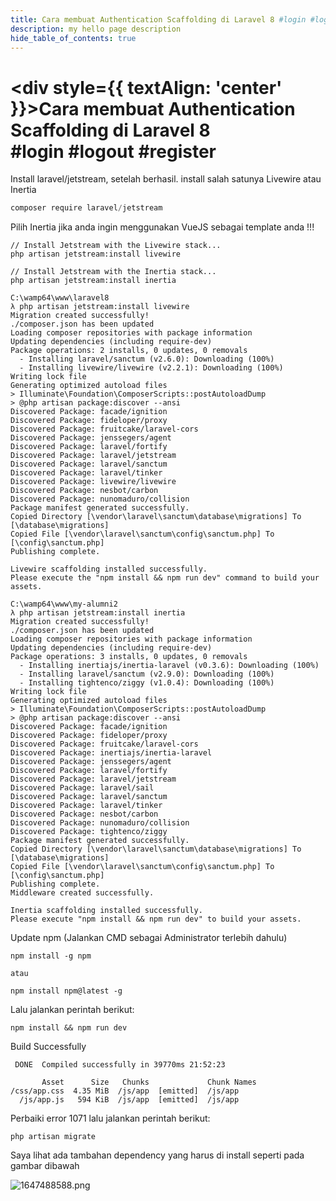 ```yaml
---
title: Cara membuat Authentication Scaffolding di Laravel 8 #login #logout #register
description: my hello page description
hide_table_of_contents: true
---
```


# <div style={{ textAlign: 'center' }}>Cara membuat Authentication Scaffolding di Laravel 8<br/> #login #logout #register</div>

<div class="container">
<p style={{ textAlign: 'center' }}>Install laravel/jetstream, setelah berhasil. install salah satunya Livewire atau Inertia</p>

```js
composer require laravel/jetstream
```

<p style={{ textAlign: 'center' }}>Pilih Inertia jika anda ingin menggunakan VueJS sebagai template anda !!!</p>

```
// Install Jetstream with the Livewire stack...
php artisan jetstream:install livewire

// Install Jetstream with the Inertia stack...
php artisan jetstream:install inertia
```

```plaintext title="Hasil install Livewire"
C:\wamp64\www\laravel8
λ php artisan jetstream:install livewire
Migration created successfully!
./composer.json has been updated
Loading composer repositories with package information
Updating dependencies (including require-dev)
Package operations: 2 installs, 0 updates, 0 removals
  - Installing laravel/sanctum (v2.6.0): Downloading (100%)
  - Installing livewire/livewire (v2.2.1): Downloading (100%)
Writing lock file
Generating optimized autoload files
> Illuminate\Foundation\ComposerScripts::postAutoloadDump
> @php artisan package:discover --ansi
Discovered Package: facade/ignition
Discovered Package: fideloper/proxy
Discovered Package: fruitcake/laravel-cors
Discovered Package: jenssegers/agent
Discovered Package: laravel/fortify
Discovered Package: laravel/jetstream
Discovered Package: laravel/sanctum
Discovered Package: laravel/tinker
Discovered Package: livewire/livewire
Discovered Package: nesbot/carbon
Discovered Package: nunomaduro/collision
Package manifest generated successfully.
Copied Directory [\vendor\laravel\sanctum\database\migrations] To [\database\migrations]
Copied File [\vendor\laravel\sanctum\config\sanctum.php] To [\config\sanctum.php]
Publishing complete.

Livewire scaffolding installed successfully.
Please execute the "npm install && npm run dev" command to build your assets.
```

```plaintext title="Hasil install Inertia"
C:\wamp64\www\my-alumni2
λ php artisan jetstream:install inertia
Migration created successfully!
./composer.json has been updated
Loading composer repositories with package information
Updating dependencies (including require-dev)
Package operations: 3 installs, 0 updates, 0 removals
  - Installing inertiajs/inertia-laravel (v0.3.6): Downloading (100%)
  - Installing laravel/sanctum (v2.9.0): Downloading (100%)
  - Installing tightenco/ziggy (v1.0.4): Downloading (100%)
Writing lock file
Generating optimized autoload files
> Illuminate\Foundation\ComposerScripts::postAutoloadDump
> @php artisan package:discover --ansi
Discovered Package: facade/ignition
Discovered Package: fideloper/proxy
Discovered Package: fruitcake/laravel-cors
Discovered Package: inertiajs/inertia-laravel
Discovered Package: jenssegers/agent
Discovered Package: laravel/fortify
Discovered Package: laravel/jetstream
Discovered Package: laravel/sail
Discovered Package: laravel/sanctum
Discovered Package: laravel/tinker
Discovered Package: nesbot/carbon
Discovered Package: nunomaduro/collision
Discovered Package: tightenco/ziggy
Package manifest generated successfully.
Copied Directory [\vendor\laravel\sanctum\database\migrations] To [\database\migrations]
Copied File [\vendor\laravel\sanctum\config\sanctum.php] To [\config\sanctum.php]
Publishing complete.
Middleware created successfully.

Inertia scaffolding installed successfully.
Please execute "npm install && npm run dev" to build your assets.
```

<p style={{ textAlign: 'center' }}>Update npm (Jalankan CMD sebagai Administrator terlebih dahulu)</p>

```
npm install -g npm

atau 

npm install npm@latest -g
```

<p style={{ textAlign: 'center' }}>Lalu jalankan perintah berikut:</p>

```
npm install && npm run dev
```

<p style={{ textAlign: 'center' }}>Build Successfully</p>

```
 DONE  Compiled successfully in 39770ms 21:52:23

       Asset      Size   Chunks             Chunk Names
/css/app.css  4.35 MiB  /js/app  [emitted]  /js/app
  /js/app.js   594 KiB  /js/app  [emitted]  /js/app
```

<p style={{ textAlign: 'center' }}>Perbaiki error 1071 lalu jalankan perintah berikut:</p>

```
php artisan migrate
```

<p style={{ textAlign: 'center' }}>Saya lihat ada tambahan dependency yang harus di install seperti pada gambar dibawah</p>
</div>

<div style={{ textAlign: 'center' }}>

![1647488588.png](../../static/img/laravel/1647488588.png)

</div>
